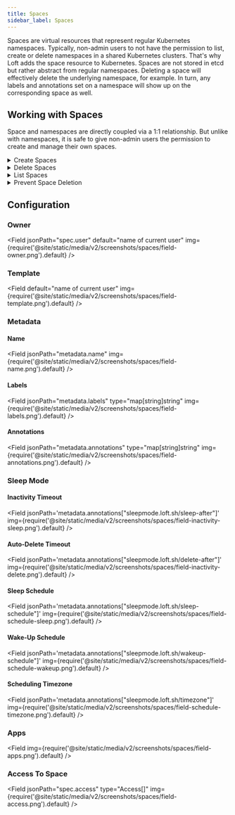 ```yaml
---
title: Spaces
sidebar_label: Spaces
---
```




Spaces are virtual resources that represent regular Kubernetes namespaces. Typically, non-admin users to not have the permission to list, create or delete namespaces in a shared Kubernetes clusters. That's why Loft adds the space resource to Kubernetes. Spaces are not stored in etcd but rather abstract from regular namespaces. Deleting a space will effectively delete the underlying namespace, for example. In turn, any labels and annotations set on a namespace will show up on the corresponding space as well. 

<PartialSpaceDiagramNamespace/>


## Working with Spaces
Space and namespaces are directly coupled via a 1:1 relationship. But unlike with namespaces, it is safe to give non-admin users the permission to create and manage their own spaces.

<details>
  <summary>Create Spaces</summary>
  <Tabs
    defaultValue="cli"
    values={[
      {label: 'UI', value: 'ui'},
      {label: 'CLI', value: 'cli'},
      {label: 'kubectl', value: 'kubectl'},
    ]}>
    <TabItem value="ui"><PartialSpaceCreateUI/></TabItem>
    <TabItem value="cli"><PartialSpaceCreateCLI/></TabItem>
    <TabItem value="kubectl"><PartialSpaceCreateKubectl/></TabItem>
  </Tabs>
</details>

<details>
  <summary>Delete Spaces</summary>
  <Tabs
    defaultValue="cli"
    values={[
      {label: 'UI', value: 'ui'},
      {label: 'CLI', value: 'cli'},
      {label: 'kubectl', value: 'kubectl'},
    ]}>
    <TabItem value="ui"><PartialSpaceDeleteUI/></TabItem>
    <TabItem value="cli"><PartialSpaceDeleteCLI/></TabItem>
    <TabItem value="kubectl"><PartialSpaceDeleteKubectl/></TabItem>
  </Tabs>
</details>

<details>
  <summary>List Spaces</summary>
  <Tabs
    defaultValue="ui"
    values={[
      {label: 'UI', value: 'ui'},
      {label: 'CLI', value: 'cli'},
      {label: 'kubectl', value: 'kubectl'},
    ]}>
    <TabItem value="ui"><PartialSpaceListUI/></TabItem>
    <TabItem value="cli"><PartialSpaceListCLI/></TabItem>
    <TabItem value="kubectl"><PartialSpaceListKubectl/></TabItem>
  </Tabs>
</details>

<details>
  <summary>Prevent Space Deletion</summary>

  You can prevent space deletion, by setting the annotation `loft.sh/non-deletable` to `true`.

</details>


## Configuration

### Owner
<Field jsonPath="spec.user" default="name of current user" img={require('@site/static/media/v2/screenshots/spaces/field-owner.png').default} />


### Template
<Field default="name of current user" img={require('@site/static/media/v2/screenshots/spaces/field-template.png').default} />


### Metadata

#### Name
<Field jsonPath="metadata.name" img={require('@site/static/media/v2/screenshots/spaces/field-name.png').default} />

#### Labels
<Field jsonPath="metadata.labels" type="map[string]string" img={require('@site/static/media/v2/screenshots/spaces/field-labels.png').default} />

#### Annotations
<Field jsonPath="metadata.annotations" type="map[string]string" img={require('@site/static/media/v2/screenshots/spaces/field-annotations.png').default} />


### Sleep Mode

#### Inactivity Timeout
<Field jsonPath='metadata.annotations["sleepmode.loft.sh/sleep-after"]' img={require('@site/static/media/v2/screenshots/spaces/field-inactivity-sleep.png').default} />

#### Auto-Delete Timeout
<Field jsonPath='metadata.annotations["sleepmode.loft.sh/delete-after"]' img={require('@site/static/media/v2/screenshots/spaces/field-inactivity-delete.png').default} />

#### Sleep Schedule
<Field jsonPath='metadata.annotations["sleepmode.loft.sh/sleep-schedule"]' img={require('@site/static/media/v2/screenshots/spaces/field-schedule-sleep.png').default} />

#### Wake-Up Schedule
<Field jsonPath='metadata.annotations["sleepmode.loft.sh/wakeup-schedule"]' img={require('@site/static/media/v2/screenshots/spaces/field-schedule-wakeup.png').default} />

#### Scheduling Timezone
<Field jsonPath='metadata.annotations["sleepmode.loft.sh/timezone"]' img={require('@site/static/media/v2/screenshots/spaces/field-schedule-timezone.png').default} />


### Apps
<Field img={require('@site/static/media/v2/screenshots/spaces/field-apps.png').default} />


### Access To Space
<Field jsonPath="spec.access" type="Access[]" img={require('@site/static/media/v2/screenshots/spaces/field-access.png').default} />

